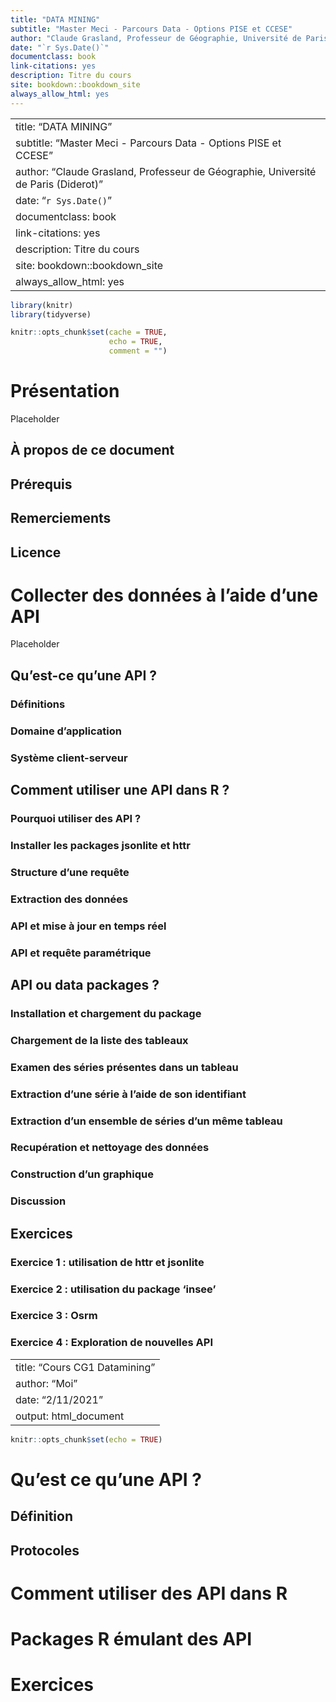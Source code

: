 ```yaml
--- 
title: "DATA MINING"
subtitle: "Master Meci - Parcours Data - Options PISE et CCESE"
author: "Claude Grasland, Professeur de Géographie, Université de Paris (Diderot)"
date: "`r Sys.Date()`"
documentclass: book
link-citations: yes
description: Titre du cours
site: bookdown::bookdown_site
always_allow_html: yes
---
```

--- 
title: "DATA MINING"
subtitle: "Master Meci - Parcours Data - Options PISE et CCESE"
author: "Claude Grasland, Professeur de Géographie, Université de Paris (Diderot)"
date: "`r Sys.Date()`"
documentclass: book
link-citations: yes
description: Titre du cours
site: bookdown::bookdown_site
always_allow_html: yes
---

```r
library(knitr)
library(tidyverse)

knitr::opts_chunk$set(cache = TRUE,
                      echo = TRUE,
                      comment = "")

```






<!--chapter:end:index.Rmd-->


# Présentation {-}

Placeholder


## À propos de ce document {-}
## Prérequis {-}
## Remerciements {-}
## Licence {-}

<!--chapter:end:00-presentation.Rmd-->


# Collecter des données à l'aide d'une API  {#c01-API}

Placeholder


## Qu'est-ce qu'une API ?
### Définitions
### Domaine d'application
### Système client-serveur
## Comment utiliser une API dans R ?
### Pourquoi utiliser des API ?
### Installer les packages jsonlite et httr
### Structure d'une requête
### Extraction des données
### API et mise à jour en temps réel
### API et requête paramétrique
## API ou data packages ?
### Installation et chargement du package
### Chargement de la liste des tableaux
### Examen des séries présentes dans un tableau
### Extraction d'une série à l'aide de son identifiant
### Extraction d'un ensemble de séries d'un même tableau
### Recupération et nettoyage des données 
### Construction d'un graphique
### Discussion 
## Exercices
### Exercice 1 : utilisation de httr et jsonlite
### Exercice 2 : utilisation du package 'insee'
### Exercice 3 : Osrm
### Exercice 4 : Exploration de nouvelles API

<!--chapter:end:01-API-intro.Rmd-->

---
title: "Cours CG1 Datamining"
author: "Moi"
date: "2/11/2021"
output: html_document
---

```r
knitr::opts_chunk$set(echo = TRUE)
```

# Qu'est ce qu'une API ?

## Définition 

## Protocoles




# Comment utiliser des API dans R


# Packages R émulant des API


# Exercices



<!--chapter:end:Notes.Rmd-->

